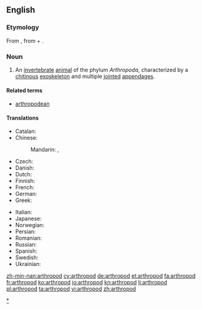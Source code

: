 ==English==
{{wikipedia}}

===Etymology===
From {{etyl|la}} {{term|arthropoda|lang=la}}, from {{etyl|grc}} {{term|ἄρθρον||joint|tr=arthron|sc=polytonic|lang=grc}}
+ {{term|πούς||foot|tr=pous|sc=polytonic|lang=grc}}.

===Noun===
{{en-noun|pl2=arthropodae}}

# An [[invertebrate]] [[animal]] of the phylum ''Arthropoda'', characterized by a [[chitin]]ous [[exoskeleton]] and multiple [[joint]]ed [[appendage]]s.

====Related terms====
* [[arthropodean]]

====Translations====
{{trans-top|animal of Arthropoda}}
* Catalan: {{t-|ca|artròpode|m}}
* Chinese:
*: Mandarin: {{t|zh|節肢動物|sc=Hani}}, {{t|zh|节肢动物|tr=jiézhī dòngwù|sc=Hani}}
* Czech: {{t-|cs|členovec|m}}
* Danish: {{t-|da|leddyr}}
* Dutch: {{t+|nl|geleedpotige}}
* Finnish: {{t-|fi|niveljalkainen}}
* French: {{t+|fr|arthropode|m}}
* German: {{t-|de|Gliederfüßler|m}}
* Greek: {{t+|el|αρθρόποδο|n|tr=arthrópodo}}
{{trans-mid}}
* Italian: {{t-|it|artropodo|m}}
* Japanese: {{t-|ja|節足動物|tr=せっそくどうぶつ, sessoku dōbutsu}}
* Norwegian: {{t-|no|leddyr}}
* Persian: {{t+|fa|بندپایان|tr=bandpâyân|xs=Persian}}
* Romanian: {{t+|ro|artropod|n}}
* Russian: {{t+|ru|членистоногое|n|tr=členistonógoje}}
* Spanish: {{t+|es|artrópodo|m}}
* Swedish: {{t+|sv|leddjur|n}}
* Ukrainian: {{t-|uk|членистоноге|n|tr=členystonóhe|sc=Cyrl}}
{{trans-bottom}}

[[Category:en:Arthropods|*]]

[[zh-min-nan:arthropod]]
[[cy:arthropod]]
[[de:arthropod]]
[[et:arthropod]]
[[fa:arthropod]]
[[fr:arthropod]]
[[ko:arthropod]]
[[io:arthropod]]
[[kn:arthropod]]
[[li:arthropod]]
[[pl:arthropod]]
[[ta:arthropod]]
[[vi:arthropod]]
[[zh:arthropod]]